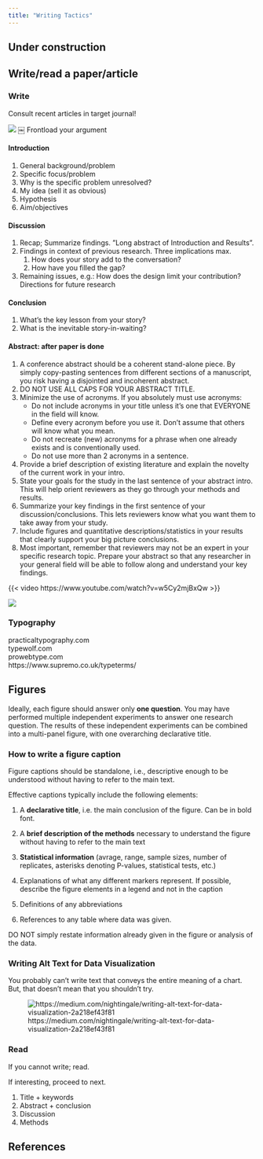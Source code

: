 ```yaml
---
title: "Writing Tactics"
---
```


:::{.callout-caution}
# Under construction
:::


## Write/read a paper/article

### Write

Consult recent articles in target journal!

![](images/writing.png)
￼
Frontload your argument

#### Introduction

1. General background/problem
2. Specific focus/problem
3. Why is the specific problem unresolved?
4. My idea (sell it as obvious)
5. Hypothesis
6. Aim/objectives

#### Discussion

1. Recap; Summarize findings. ”Long abstract of Introduction and Results”.
2. Findings in context of previous research. Three implications max.
    1. How does your story add to the conversation?
    2. How have you filled the gap?
3. Remaining issues, e.g.: How does the design limit your contribution? Directions for future research

#### Conclusion

1. What’s the key lesson from your story?
2. What is the inevitable story-in-waiting?

#### Abstract: after paper is done

1. A conference abstract should be a coherent stand-alone piece. By simply copy-pasting sentences from different sections of a manuscript, you risk having a disjointed and incoherent abstract.
2. DO NOT USE ALL CAPS FOR YOUR ABSTRACT TITLE.
3. Minimize the use of acronyms. If you absolutely must use acronyms:
    * Do not include acronyms in your title unless it’s one that EVERYONE in the field will know.
    * Define every acronym before you use it. Don't assume that others will know what you mean.
    * Do not recreate (new) acronyms for a phrase when one already exists and is conventionally used.
    * Do not use more than 2 acronyms in a sentence.
4. Provide a brief description of existing literature and explain the novelty of the current work in your intro.
5. State your goals for the study in the last sentence of your abstract intro. This will help orient reviewers as they go through your methods and results.
6. Summarize your key findings in the first sentence of your discussion/conclusions. This lets reviewers know what you want them to take away from your study.
7. Include figures and quantitative descriptions/statistics in your results that clearly support your big picture conclusions.
8. Most important, remember that reviewers may not be an expert in your specific research topic. Prepare your abstract so that any researcher in your general field will be able to follow along and understand your key findings.

{{< video https://www.youtube.com/watch?v=w5Cy2mjBxQw >}}

![](images/nature-abstract.jpeg)

### Typography

practicaltypography.com  
typewolf.com  
prowebtype.com  
https://www.supremo.co.uk/typeterms/  

## Figures

Ideally, each figure should answer only **one question**.
You may have performed multiple independent experiments to answer one research question.
The results of these independent experiments can be combined into a multi-panel figure, with one overarching declarative title.

### How to write a figure caption

Figure captions should be standalone, i.e., descriptive enough to be understood without having to refer to the main text.

Effective captions typically include the following elements:


1. A **declarative title**, i.e. the main conclusion of the figure. Can be in bold font.

2. A **brief description of the methods** necessary to understand the figure without having to refer to the main text

3. **Statistical information** (avrage, range, sample sizes, number of replicates, asterisks denoting P-values, statistical tests, etc.)

4. Explanations of what any different markers represent. If possible, describe the figure elements in a legend and not in the caption

5. Definitions of any abbreviations

6. References to any table where data was
given.

DO NOT simply restate information already given in the figure or analysis of the data.

### Writing Alt Text for Data Visualization

You probably can’t write text that conveys the entire meaning of a chart.
But, that doesn’t mean that you shouldn’t try.

![https://medium.com/nightingale/writing-alt-text-for-data-visualization-2a218ef43f81](images/alt-text.png)

### Read

If you cannot write; read.

If interesting, proceed to next.

1. Title + keywords
2. Abstract + conclusion
3. Discussion
4. Methods

## References

::: {#refs}
:::
